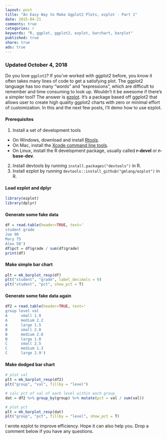 ```yaml
---
layout: post
title: "An Easy Way to Make Ggplot2 Plots, ezplot - Part 1"
date: 2015-04-21 
comments: true
categories: r
keywords: "R, ggplot, ggplot2, ezplot, barchart, barplot"
published: true
share: true
ads: true
---
```


### Updated October 4, 2018

Do you love `ggplot2`? If you've worked with ggplot2 before, you know 
it often takes many lines of code to get a satisfying plot. The ggplot2 language has too many "words" and "expressions", which are difficult to remember and time consuming to look up. Wouldn't it be awesome if there's a simpler tool? The answer is [ezplot](https://github.com/gmlang/ezplot). It's a package based off ggplot2 that allows user to create high quality ggplot2 charts with zero or minimal effort of customization. In this and the next few posts, I'll demo how to use ezplot.

#### Prerequisites
1. Install a set of development tools
* On Windows, download and install [Rtools](https://cran.r-project.org/bin/windows/Rtools/). 
* On Mac, install the [Xcode command line tools](https://developer.apple.com/downloads). 
* On Linux, install the R development package, usually called **r-devel** or **r-base-dev**.
2. Install devtools by running `install.packages("devtools")` in R.
3. Install ezplot by running `devtools::install_github("gmlang/ezplot")` in R.

#### Load ezplot and dplyr
```r
library(ezplot)
library(dplyr)
```

#### Generate some fake data
```r
df = read.table(header=TRUE, text='
student grade
Joe 90
Mary 75
Alex 50')
df$pct = df$grade / sum(df$grade)
print(df)
```

#### Make simple bar chart
```r
plt = mk_barplot_resp(df)
plt("student", "grade", label_decimals = 0) 
plt("student", "pct", show_pct = T) 
```

#### Generate some fake data again
```r
df2 = read.table(header=TRUE, text='
group level val
A      small 1.8
A      medium 2.2
A      large 1.5
B      small 2.0
B      medium 2.6
B      large 1.0
C      small 2.5
C      medium 1.3
C      large 2.9')
```

#### Make dodged bar chart
```r
# plot val 
plt = mk_barplot_resp(df2)
plt("group", "val", fillby = "level") 

# calc pct of val of each level within each group
dat = df2 %>% group_by(group) %>% mutate(pct = val / sum(val))

# plot pct
plt = mk_barplot_resp(dat)
plt("group", "pct", fillby = "level", show_pct = T)
```

I wrote ezplot to improve efficiency. Hope it can also help you. Drop a comment below if you have any questions. 
